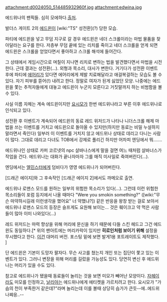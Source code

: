 attachment:d0024050_514485932960f.jpg
attachment:edwina.jpg


에드위나의 팬픽들. 심히 모에하다.[http://vergil.egloos.com/2493404 출처].

발더스 게이트 2의 [[에드윈]]이 [wiki:"TS" 성전환](?) 당한 모습.

파티에 에드윈을 넣고 무덤 지구로 갈 경우 에드윈은 네더 스크롤이라는 마법 물품을 찾아달라는 요구를 한다. 저층부 무덤 끝에 있는 리치를 죽이고 네더 스크롤을 얻게 되면 에드윈은 스크롤을 얻었다면서 좋아하고 스크롤 해석에 들어간다.

그 상태에서 게임시간으로 며칠이 지나면 리치로 변하는 법을 발견했다면서 마법을 시전한다. 근데 결과는 성전환(…). 외형과 목소리, 대사가 변한다. 거기다가 성전환 이벤트 후에 파티에 [[에어리]]가 있다면 에어리에게 제발 치료해달라고 애걸복걸하는 모습도 볼 수 있다. 자기 피부를 뜯어(!) 내려고 한다. 정말로 여자가 된게 싫었던 모양. 나중에는 에드윈을 쫓는 추적자들에게 대놓고 에드윈이 누군지 모른다고 거짓말까지 하는 비범함을 볼 수 있다.

사실 이름 자체는 계속 에드윈이지만 [[요시모]]가 한번 에드위나라고 부른 이후 에드위나로 인식되고 있다.

성전환 후 이벤트가 계속되어 에드윈의 동료 레드 위저드가 나타나 니더스크롤 해제 마법을 쓰는 이벤트를 거치고 에드윈으로 돌아올 수 있지만(하지만 동료는 비밀 누설하지 말라면서 죽인다) 일부러 이 이벤트를 거치지 않고 에드위나 상태로 데리고 다니는 사람이 많다. 그대로 데리고 다녀도 TOB에서 강제로 풀리긴 하지만 어차피 엔딩에서 뭐…….

에드위나인 상태로 카퍼 코르넷의 npc 살바나스에게 말을 걸면 여느 때처럼 살바너스가 작업을 건다. 에드위나는 대화가 끝나자마자 그를 매직 미사일로 죽여버린다(…).

엔딩에서는 [[엘민스터]]에게 덤비다가 영영 에드위나가 되어버린다.

[드래곤 에이지]와 그 후속작인 [드래곤 에이지 2]에서도 까메오로 출연.

에드위나 로맨스 모드를 원하는 일부의 위험한 목소리가 있다(…). 그런데 이런 위험한 목소리들이 포럼 등지에서 나올 때마다 "Were you smokin something?" ([wiki:"무슨 마약하시길래 이런생각을 했어요" 너 약했냐?]) 같은 반응을 왕창 받는 걸로 보아서 에드위나 로맨스 모드의 등장은 슬프게도 요원해 보이는... 것은 훼이크고 약 먹은 사람들이 많아 이미 나와있다(...)

레드 위저드는 마력 향상을 위해 머리에 문신을 하기 때문에 다들 스킨 헤드고 그건 에드윈도 동일하다.[* 위의 팬아트에는 머리카락이 있지만 '''히로인처럼 보이기 위해''' 설정을 무시했다고 한다. [http://vergil.egloos.com/2494039 이건] 대머리 버전. 포스팅 밑에 보면 발게1용 포트레이트도 제작했다. ]

단 에드윈은 기본이 도망자 팔자다. 무슨 사고를 쳤는지 개인 또는 집단이 쫓고 있는 이벤트가 있다. 그러니 변장을 위해 머리를 길렀을 가능성도 있다. 당연히 변신 후 에드위나는 머리가 있을 수도 있다.

참고로 에드위나가 됐을때 동료들이 놀리는 것을 보면 미모가 빼어난 모양이다. [[자헤이라]]도 미모를 인정하고, [[날리아]]는 에드위나에게 에티켓을 가르치려고 한다. 요시모가 "가슴의 천이 부족한거 같은데?"라며 놀리는데 이를 볼때 상당히 슴가가 큰듯--에..에드위나쨔응..--
